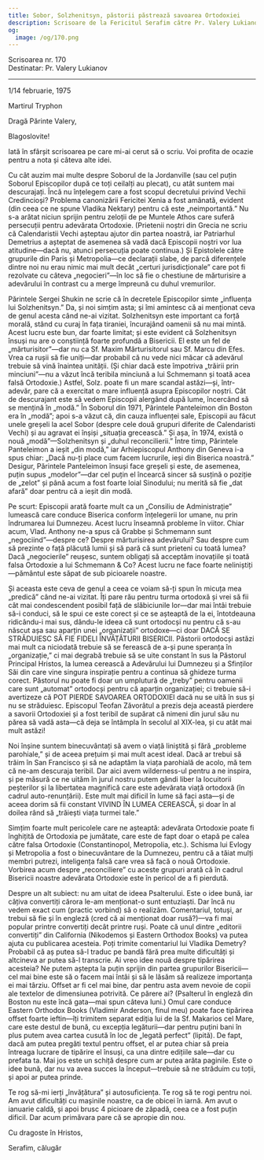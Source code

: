 ```yaml
---
title: Sobor, Solzhenitsyn, păstorii păstrează savoarea Ortodoxiei
description: Scrisoare de la Fericitul Serafim către Pr. Valery Lukianov.
og:
  image: /og/170.png
---
```


<div style={{textAlign:'right', fontFamily:'monospace'}}>Scrisoarea nr. 170</div>
<div style={{textAlign:'left', fontFamily:'monospace'}}>Destinatar: Pr. Valery Lukianov</div>

---

1/14 februarie, 1975

Martirul Tryphon

Dragă Părinte Valery,

Blagoslovite!

Iată în sfârșit scrisoarea pe care mi-ai cerut să o scriu. Voi profita de ocazie pentru a nota și câteva alte idei.

Cu cât auzim mai multe despre Soborul de la Jordanville (sau cel puțin Soborul Episcopilor după ce toți ceilalți au plecat), cu atât suntem mai descurajați. Încă nu înțelegem care a fost scopul decretului privind Vechii Credincioși? Problema canonizării Fericitei Xenia a fost amânată, evident (din ceea ce ne spune Vladika Nektary) pentru că este „neimportantă.” Nu s-a arătat niciun sprijin pentru zeloții de pe Muntele Athos care suferă persecuții pentru adevărata Ortodoxie. (Prietenii noștri din Grecia ne scriu că Calendaristii Vechi așteptau ajutor din partea noastră, iar Patriarhul Demetrius a așteptat de asemenea să vadă dacă Episcopii noștri vor lua atitudine—dacă nu, atunci persecuția poate continua.) Și Epistolele către grupurile din Paris și Metropolia—ce declarații slabe, de parcă diferențele dintre noi nu erau nimic mai mult decât „certuri jurisdicționale” care pot fi rezolvate cu câteva „negocieri”—în loc să fie o chestiune de mărturisire a adevărului în contrast cu a merge împreună cu duhul vremurilor.

Părintele Sergei Shukin ne scrie că în decretele Episcopilor simte „influența lui Solzhenitsyn.” Da, și noi simțim asta; și îmi amintesc că ai menționat ceva de genul acesta când ne-ai vizitat. Solzhenitsyn este important ca forță morală, stând cu curaj în fața tiraniei, încurajând oamenii să nu mai mintă. Acest lucru este bun, dar foarte limitat; și este evident că Solzhenitsyn însuși nu are o conștiință foarte profundă a Bisericii. El este un fel de „mărturisitor”—dar nu ca Sf. Maxim Mărturisitorul sau Sf. Marcu din Efes. Vrea ca rușii să fie uniți—dar probabil că nu vede nici măcar că adevărul trebuie să vină înaintea unității. (Și chiar dacă este împotriva „trăirii prin minciuni”—nu a văzut încă teribila minciună a lui Schmemann și toată acea falsă Ortodoxie.) Astfel, Solz. poate fi un mare scandal astăzi—și, într-adevăr, pare că a exercitat o mare influență asupra Episcopilor noștri. Cât de descurajant este să vedem Episcopii alergând după lume, încercând să se mențină în „modă.” În Soborul din 1971, Părintele Panteleimon din Boston era în „modă”; apoi s-a văzut că, din cauza influenței sale, Episcopii au făcut unele greșeli la acel Sobor (despre cele două grupuri diferite de Calendaristi Vechi) și au agravat ei înșiși „situația grecească.” Și așa, în 1974, există o nouă „modă”—Solzhenitsyn și „duhul reconcilierii.” Între timp, Părintele Panteleimon a ieșit „din modă,” iar Arhiepiscopul Anthony din Geneva i-a spus chiar: „Dacă nu-ți place cum facem lucrurile, ieși din Biserica noastră.” Desigur, Părintele Panteleimon însuși face greșeli și este, de asemenea, puțin supus „modelor”—dar cel puțin el încearcă sincer să susțină o poziție de „zelot” și până acum a fost foarte loial Sinodului; nu merită să fie „dat afară” doar pentru că a ieșit din modă.

Pe scurt: Episcopii arată foarte mult ca un „Consiliu de Administrație” lumească care conduce Biserica conform înțelegerii lor umane, nu prin îndrumarea lui Dumnezeu. Acest lucru înseamnă probleme în viitor. Chiar acum, Vlad. Anthony ne-a spus că Grabbe și Schmemann sunt „negociind”—despre ce? Despre mărturisirea adevărului? Sau despre cum să prezinte o față plăcută lumii și să pară că sunt prieteni cu toată lumea? Dacă „negocierile” reușesc, suntem obligați să acceptăm inovațiile și toată falsa Ortodoxie a lui Schmemann & Co? Acest lucru ne face foarte neliniștiți—pământul este săpat de sub picioarele noastre.

Și aceasta este ceva de genul a ceea ce voiam să-ți spun în micuța mea „predică” când ne-ai vizitat. Îți pare rău pentru turma ortodoxă și vrei să fii cât mai condescendent posibil față de slăbiciunile lor—dar mai întâi trebuie să-i conduci, să le spui ce este corect și ce se așteaptă de la ei, întotdeauna ridicându-i mai sus, dându-le ideea că sunt ortodocși nu pentru că s-au născut așa sau aparțin unei „organizații” ortodoxe—ci doar DACĂ SE STRĂDUIESC SĂ FIE FIDELI ÎNVĂȚĂTURII BISERICII. Păstorii ortodocși astăzi mai mult ca niciodată trebuie să se ferească de a-și pune speranța în „organizație,” ci mai degrabă trebuie să se uite constant în sus la Păstorul Principal Hristos, la lumea cerească a Adevărului lui Dumnezeu și a Sfinților Săi din care vine singura inspirație pentru a continua să ghideze turma corect. Păstorul nu poate fi doar un umplutură de „treby” pentru oamenii care sunt „automat” ortodocși pentru că aparțin organizației; ci trebuie să-i avertizeze că POT PIERDE SAVOAREA ORTODOXIEI dacă nu se uită în sus și nu se străduiesc. Episcopul Teofan Zăvorâtul a prezis deja această pierdere a savorii Ortodoxiei și a fost teribil de supărat că nimeni din jurul său nu părea să vadă asta—că deja se întâmpla în secolul al XIX-lea, și cu atât mai mult astăzi!

Noi înșine suntem binecuvântați să avem o viață liniștită și fără „probleme parohiale,” și de aceea prețuim și mai mult acest ideal. Dacă ar trebui să trăim în San Francisco și să ne adaptăm la viața parohială de acolo, mă tem că ne-am descuraja teribil. Dar aici avem wilderness-ul pentru a ne inspira, și pe măsură ce ne uităm în jurul nostru putem gândi liber la locuitorii peșterilor și la libertatea magnifică care este adevărata viață ortodoxă (în cadrul auto-renunțării). Este mult mai dificil în lume să faci asta—și de aceea dorim să fii constant VIVIND ÎN LUMEA CEREASCĂ, și doar în al doilea rând să „trăiești viața turmei tale.”

Simțim foarte mult pericolele care ne așteaptă: adevărata Ortodoxie poate fi înghițită de Ortodoxia pe jumătate, care este de fapt doar o etapă pe calea către falsa Ortodoxie (Constantinopol, Metropolia, etc.). Schisma lui Evlogy și Metropolia a fost o binecuvântare de la Dumnezeu, pentru că a tăiat mulți membri putrezi, inteligența falsă care vrea să facă o nouă Ortodoxie. Vorbirea acum despre „reconciliere” cu aceste grupuri arată că în cadrul Bisericii noastre adevărata Ortodoxie este în pericol de a fi pierdută.

Despre un alt subiect: nu am uitat de ideea Psalterului. Este o idee bună, iar câțiva convertiți cărora le-am menționat-o sunt entuziaști. Dar încă nu vedem exact cum (practic vorbind) să o realizăm. Comentariul, totuși, ar trebui să fie și în engleză (cred că ai menționat doar rusă?)—va fi mai popular printre convertiți decât printre ruși. Poate că unul dintre „editorii convertiți” din California (Nikodemos și Eastern Orthodox Books) va putea ajuta cu publicarea acesteia. Poți trimite comentariul lui Vladika Demetry? Probabil că aș putea să-l traduc pe bandă fără prea multe dificultăți și altcineva ar putea să-l transcrie. Ai vreo idee nouă despre tipărirea acesteia? Ne putem aștepta la puțin sprijin din partea grupurilor Bisericii—cel mai bine este să o facem mai întâi și să le lăsăm să realizeze importanța ei mai târziu. Offset ar fi cel mai bine, dar pentru asta avem nevoie de copii ale textelor de dimensiunea potrivită. Ce părere ai? (Psalterul în engleză din Boston nu este încă gata—mai spun câteva luni.) Omul care conduce Eastern Orthodox Books (Vladimir Anderson, finul meu) poate face tipărirea offset foarte ieftin—îți trimitem separat ediția lui de la Sf. Makarios cel Mare, care este destul de bună, cu excepția legăturii—dar pentru puțini bani în plus putem avea cartea cusută în loc de „legată perfect” (lipită). De fapt, dacă am putea pregăti textul pentru offset, el ar putea chiar să preia întreaga lucrare de tipărire el însuși, ca una dintre edițiile sale—dar cu prefata ta. Mai jos este un schiță despre cum ar putea arăta paginile. Este o idee bună, dar nu va avea succes la început—trebuie să ne străduim cu toții, și apoi ar putea prinde.

Te rog să-mi ierți „învățătura” și autosuficiența. Te rog să te rogi pentru noi. Am avut dificultăți cu mașinile noastre, ca de obicei în iarnă. Am avut o ianuarie caldă, și apoi brusc 4 picioare de zăpadă, ceea ce a fost puțin dificil. Dar acum primăvara pare că se apropie din nou.

Cu dragoste în Hristos,

Serafim, călugăr